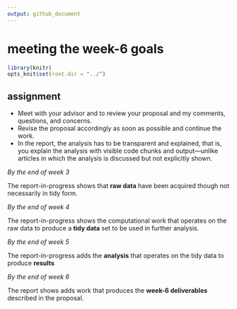 ```yaml
---
output: github_document
--- 
```


# meeting the week-6 goals 

```r
library(knitr)
opts_knit$set(root.dir = "../")
```



## assignment 

- Meet with your advisor and to review your proposal and my comments, questions, and concerns. 
- Revise the proposal accordingly as soon as possible and continue the work. 
- In the report, the analysis has to be transparent and explained, that is, you explain the analysis with visible code chunks and output---unlike articles in which the analysis is discussed but not explicitly shown.


*By the end of week 3* 

The report-in-progress shows that **raw data** have been acquired though not necessarily in tidy form. 

*By the end of week 4* 

The report-in-progress shows the computational work that operates on the raw data to produce a **tidy data** set to be used in further analysis. 

*By the end of week 5* 

The report-in-progress adds the **analysis** that operates on the tidy data to produce **results** 

*By the end of week 6*

The report shows adds work that produces the **week-6 deliverables** described in the proposal. 
